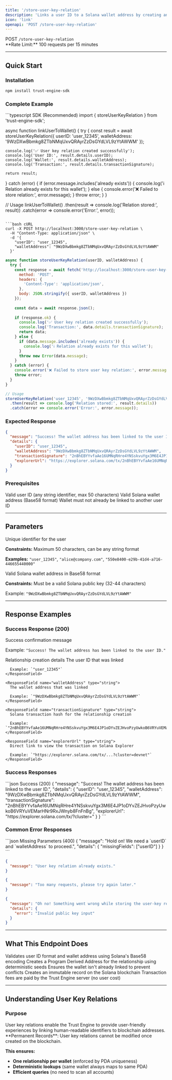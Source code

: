 ```yaml
---
title: '/store-user-key-relation'
description: 'Links a user ID to a Solana wallet address by creating an on-chain relationship record.'
icon: 'link'
openapi: 'POST /store-user-key-relation'
---
```


<div style={{display: 'flex', alignItems: 'center', gap: '8px', marginBottom: '24px'}}>
  <span style={{backgroundColor: '#16a34a', color: 'white', padding: '4px 12px', borderRadius: '6px', fontSize: '14px', fontWeight: 'bold'}}>POST</span>
  <code>/store-user-key-relation</code>
</div>

<Info>
**Rate Limit:** 100 requests per 15 minutes
</Info>

---

## Quick Start

### Installation

```bash
npm install trust-engine-sdk
```

### Complete Example

<CodeGroup>
```typescript SDK (Recommended)
import { storeUserKeyRelation } from 'trust-engine-sdk';

async function linkUserToWallet() {
  try {
    const result = await storeUserKeyRelation({
      userID: 'user_12345',
      walletAddress: '9WzDXwBbmkg8ZTbNMqUxvQRAyrZzDsGYdLVL9zYtAWWM'
    });
    
    console.log('✅ User key relation created successfully');
    console.log('User ID:', result.details.userID);
    console.log('Wallet:', result.details.walletAddress);
    console.log('Transaction:', result.details.transactionSignature);
    
    return result;
  } catch (error) {
    if (error.message.includes('already exists')) {
      console.log('ℹ️ Relation already exists for this wallet');
    } else {
      console.error('❌ Failed to store relation:', error.message);
    }
    throw error;
  }
}

// Usage
linkUserToWallet()
  .then(result => console.log('Relation stored:', result))
  .catch(error => console.error('Error:', error));
```

```bash cURL
curl -X POST http://localhost:3000/store-user-key-relation \
  -H "Content-Type: application/json" \
  -d '{
    "userID": "user_12345",
    "walletAddress": "9WzDXwBbmkg8ZTbNMqUxvQRAyrZzDsGYdLVL9zYtAWWM"
  }'
```

```javascript Raw JavaScript
async function storeUserKeyRelation(userID, walletAddress) {
  try {
    const response = await fetch('http://localhost:3000/store-user-key-relation', {
      method: 'POST',
      headers: {
        'Content-Type': 'application/json',
      },
      body: JSON.stringify({ userID, walletAddress })
    });
    
    const data = await response.json();
    
    if (response.ok) {
      console.log('✅ User key relation created successfully');
      console.log('Transaction:', data.details.transactionSignature);
      return data;
    } else {
      if (data.message.includes('already exists')) {
        console.log('ℹ️ Relation already exists for this wallet');
      }
      throw new Error(data.message);
    }
  } catch (error) {
    console.error('❌ Failed to store user key relation:', error.message);
    throw error;
  }
}

// Usage
storeUserKeyRelation('user_12345', '9WzDXwBbmkg8ZTbNMqUxvQRAyrZzDsGYdLVL9zYtAWWM')
  .then(result => console.log('Relation stored:', result.details))
  .catch(error => console.error('Error:', error.message));
```
</CodeGroup>

### Expected Response

```json
{
  "message": "Success! The wallet address has been linked to the user ID.",
  "details": {
    "userID": "user_12345",
    "walletAddress": "9WzDXwBbmkg8ZTbNMqUxvQRAyrZzDsGYdLVL9zYtAWWM",
    "transactionSignature": "2nBhEBYYvfaAe16UMNqRHre4YNSskvuYgx3M6E4JP1oDYvZEJHvoPzyUwkoB6VRYuVEMarHNr9RxJWnyb8FnFnBg",
    "explorerUrl": "https://explorer.solana.com/tx/2nBhEBYYvfaAe16UMNqRHre4YNSskvuYgx3M6E4JP1oDYvZEJHvoPzyUwkoB6VRYuVEMarHNr9RxJWnyb8FnFnBg?cluster=devnet"
  }
}
```

### Prerequisites

<Check>Valid user ID (any string identifier, max 50 characters)</Check>
<Check>Valid Solana wallet address (Base58 format)</Check>
<Check>Wallet must not already be linked to another user ID</Check>


---

## Parameters

<ResponseField name="userID" type="string" required>
  Unique identifier for the user
  
  **Constraints:** Maximum 50 characters, can be any string format
  
  **Examples:** `"user_12345"`, `"alice@company.com"`, `"550e8400-e29b-41d4-a716-446655440000"`
</ResponseField>

<ResponseField name="walletAddress" type="string" required>
  Valid Solana wallet address in Base58 format
  
  **Constraints:** Must be a valid Solana public key (32-44 characters)
  
  Example: `"9WzDXwBbmkg8ZTbNMqUxvQRAyrZzDsGYdLVL9zYtAWWM"`
</ResponseField>

---

## Response Examples

### Success Response (200)

<ResponseField name="message" type="string">
  Success confirmation message
  
  Example: `"Success! The wallet address has been linked to the user ID."`
</ResponseField>

<ResponseField name="details" type="object">
  Relationship creation details
  
  <Expandable title="Details Object">
    <ResponseField name="userID" type="string">
      The user ID that was linked
      
      Example: `"user_12345"`
    </ResponseField>
    
    <ResponseField name="walletAddress" type="string">
      The wallet address that was linked
      
      Example: `"9WzDXwBbmkg8ZTbNMqUxvQRAyrZzDsGYdLVL9zYtAWWM"`
    </ResponseField>
    
    <ResponseField name="transactionSignature" type="string">
      Solana transaction hash for the relationship creation
      
      Example: `"2nBhEBYYvfaAe16UMNqRHre4YNSskvuYgx3M6E4JP1oDYvZEJHvoPzyUwkoB6VRYuVEMarHNr9RxJWnyb8FnFnBg"`
    </ResponseField>
    
    <ResponseField name="explorerUrl" type="string">
      Direct link to view the transaction on Solana Explorer
      
      Example: `"https://explorer.solana.com/tx/...?cluster=devnet"`
    </ResponseField>
  </Expandable>
</ResponseField>

### Success Responses

<CodeGroup>
```json Success (200)
{
  "message": "Success! The wallet address has been linked to the user ID.",
  "details": {
    "userID": "user_12345",
    "walletAddress": "9WzDXwBbmkg8ZTbNMqUxvQRAyrZzDsGYdLVL9zYtAWWM",
    "transactionSignature": "2nBhEBYYvfaAe16UMNqRHre4YNSskvuYgx3M6E4JP1oDYvZEJHvoPzyUwkoB6VRYuVEMarHNr9RxJWnyb8FnFnBg",
    "explorerUrl": "https://explorer.solana.com/tx/<TRANSACTION_SIGNATURE>?cluster=<EXPLORER_CLUSTER_PARAM>"
  }
}
```
</CodeGroup>

### Common Error Responses

<CodeGroup>
```json Missing Parameters (400)
{
  "message": "Hold on! We need a `userID` and `walletAddress` to proceed.",
  "details": {
    "missingFields": ["userID"]
  }
}
```

```json Relation Already Exists (400)
{
  "message": "User key relation already exists."
}
```

```json Rate Limit (429)
{
  "message": "Too many requests, please try again later."
}
```

```json Server Error (500)
{
  "message": "Oh no! Something went wrong while storing the user-key relation.",
  "details": {
    "error": "Invalid public key input"
  }
}
```
</CodeGroup>

---

## What This Endpoint Does

<Steps>
  <Step title="Parameter Validation">
    Validates user ID format and wallet address using Solana's Base58 encoding
  </Step>
  <Step title="PDA Generation">
    Creates a Program Derived Address for the relationship using deterministic seeds
  </Step>
  <Step title="Duplicate Check">
    Ensures the wallet isn't already linked to prevent conflicts
  </Step>
  <Step title="On-Chain Storage">
    Creates an immutable record on the Solana blockchain
  </Step>
  <Step title="Server Sponsorship">
    Transaction fees are paid by the Trust Engine server (no user cost)
  </Step>
</Steps>

---

## Understanding User Key Relations

### Purpose
<Info>
User key relations enable the Trust Engine to provide user-friendly experiences by linking human-readable identifiers to blockchain addresses.
<Warning>
**Permanent Records**: User key relations cannot be modified once created on the blockchain.
</Warning>
</Info>


**This ensures:**
- **One relationship per wallet** (enforced by PDA uniqueness)
- **Deterministic lookups** (same wallet always maps to same PDA)
- **Efficient queries** (no need to scan all accounts)